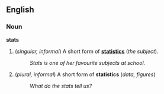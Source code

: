 ==English==
===Noun===
'''stats'''

#(''singular, informal'') A short form of '''[[statistics]]''' (''the subject'').
#:''Stats is one of her favourite subjects at school.''
#(''plural, informal'') A short form of '''statistics''' (''data, figures'')
#:''What do the stats tell us?''